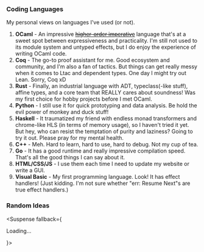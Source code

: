 
### Coding Languages

My personal views on languages I've used (or not).

1. **OCaml** - An impressive [~~higher-order imperative~~](https://discuss.ocaml.org/t/why-are-monads-important/8868/4) language that's at a sweet spot between expressiveness and practicality. I'm still not used to its module system and untyped effects, but I do enjoy the experience of writing OCaml code.
2. **Coq** - The go-to proof assistant for me. Good ecosystem and community, and I'm also a fan of tactics. But things can get really messy when it comes to Ltac and dependent types. One day I might try out Lean. Sorry, Coq xD
3. **Rust** - Finally, an industrial language with ADT, typeclass(-like stuff), affine types, and a core team that REALLY cares about soundness! Was my first choice for hobby projects before I met OCaml.
4. **Python** - I still use it for quick prototyping and data analysis. Be hold the evil power of monkey and duck stuff!
5. **Haskell** - It traumatized my friend with endless monad transformers and chrome-like HLS (in terms of memory usage), so I haven't tried it yet. But hey, who can resist the temptation of purity and laziness? Going to try it out. Please pray for my mental health.
6. **C++** - Meh. Hard to learn, hard to use, hard to debug. Not my cup of tea.
7. **Go** - It has a good runtime and really impressive compilation speed. That's all the good things I can say about it.
8. **HTML/CSS/JS** - I use them each time I need to update my website or write a GUI.
9. **Visual Basic** - My first programming language. Look! It has effect handlers! (Just kidding. I'm not sure whether "err: Resume Next"s are true effect handlers.)

### Random Ideas

<Suspense fallback={<p>Loading...</p>}>
  <div className="not-prose">
    <Timeline id="1727578673375760384" />
  </div>
</Suspense>
